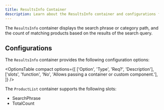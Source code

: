 ```yaml
---
title: ResultsInfo Container
description: Learn about the ResultsInfo container and configurations for the Product Discovery drop-in.
---
```



The `ResultsInfo` container displays the search phrase or category path, and the count of matching products based on the results of the search query.

## Configurations

The `ResultsInfo` container provides the following configuration options:

<OptionsTable
  compact
  options={[
    ['Option', 'Type', 'Req?', 'Description'],
    ['slots', 'function', 'No', 'Allows passing a container or custom component.'],
  ]}
/>

The `ProductList` container supports the following slots:

* SearchPhrase
* TotalCount